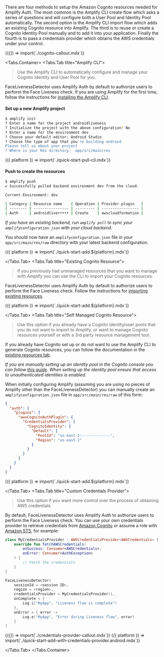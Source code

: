 
There are four methods to setup the Amazon Cognito resources needed for Amplify Auth. The most common is the Amplify CLI create flow which asks a series of questions and will configure both a User Pool and Identity Pool automatically. The second option is the Amplify CLI import flow which adds an existing Cognito resource into Amplify. The third is to reuse or create a Cognito Identity Pool manually and to add it into your application. Finally the fourth is to pass a credentials provider which obtains the AWS credentials under your control.

<Fragment>
  {({}) => import(`./cognito-callout.mdx`)}
</Fragment>

<Tabs.Container>
  <Tabs.Tab title="Amplify CLI">
> Use the Amplify CLI to automatically configure and manage your Cognito Identity and User Pool for you.

FaceLivenessDetector uses Amplify Auth by default to authorize users to perform the Face Liveness check. If you are using Amplify for the first time, follow the instructions for [installing the Amplify CLI](https://docs.amplify.aws/cli/start/install/).

#### Set up a new Amplify project

```bash
$ amplify init
? Enter a name for the project androidliveness
? Initialize the project with the above configuration? No
? Enter a name for the environment dev
? Choose your default editor: Android Studio
? Choose the type of app that you're building android
Please tell us about your project
? Where is your Res directory:  app/src/main/res
```

<Fragment>
  {({ platform }) => import(`./quick-start-pull-cli.mdx`)}
</Fragment>

#### Push to create the resources

```bash
$ amplify push
✔ Successfully pulled backend environment dev from the cloud.

Current Environment: dev

| Category | Resource name    | Operation | Provider plugin   |
| -------- | ---------------- | --------- | ----------------- |
| Auth     | androidlive••••• | Create    | awscloudformation | 
```

_If you have an existing backend, run `amplify pull` to sync your `amplifyconfiguration.json` with your cloud backend._

You should now have an `amplifyconfiguration.json` file in your `app/src/main/res/raw` directory with your latest backend configuration.

<Fragment>
  {({ platform }) => import(`./quick-start-add.${platform}.mdx`)}
</Fragment>

  </Tabs.Tab>
  <Tabs.Tab title="Existing Cognito Resource">
> If you previously had unmanaged resources that you want to manage with Amplify you can use the CLI to import your Cognito resources.

FaceLivenessDetector uses Amplify Auth by default to authorize users to perform the Face Liveness check. Follow the instructions for [importing existing resources](https://docs.amplify.aws/lib/auth/getting-started/q/platform/android/#set-up-backend-resources).

<Fragment>
  {({ platform }) => import(`./quick-start-add.${platform}.mdx`)}
</Fragment>

  </Tabs.Tab>
  <Tabs.Tab title="Self Managed Cognito Resource">
> Use this option if you already have a Cognito identity/user pools that you do not want to import to Amplify, or want to manage Cognito resources yourself or with a 3rd party resource management tool.

If you already have Cognito set up or do not want to use the Amplify CLI to generate Cognito resources, you can follow the documentation in the [existing resources tab](https://docs.amplify.aws/lib/auth/getting-started/q/platform/android/#set-up-backend-resources).

_If you are manually setting up an identity pool in the Cognito console you can follow [this guide](https://docs.aws.amazon.com/cognito/latest/developerguide/getting-started-with-identity-pools.html#create-identity-pool). When setting up the identity pool ensure that access to unauthenticated identities is enabled._

When initially configuring Amplify (assuming you are using no pieces of Amplify other than the FaceLivenessDetector) you can manually create an `amplifyconfiguration.json` file in `app/src/main/res/raw` of this form:

```json
{
  "auth": {
    "plugins": {
      "awsCognitoAuthPlugin": {
        "CredentialsProvider": {
          "CognitoIdentity": {
            "Default": {
              "PoolId": "us-east-1:-------------",
              "Region": "us-east-1"
            }
          }
        }
      }
    }
  }
}
```

<Fragment>
  {({ platform }) => import(`./quick-start-add.${platform}.mdx`)}
</Fragment>

  </Tabs.Tab>
  <Tabs.Tab title="Custom Credentials Provider">
> Use this option if you want more control over the process of obtaining AWS credentials.

By default, FaceLivenessDetector uses Amplify Auth to authorize users to perform the Face Liveness check. You can use your own credentials provider to retrieve credentials from [Amazon Cognito](https://aws.amazon.com/cognito/) or assume a role with [Amazon STS](https://docs.aws.amazon.com/STS/latest/APIReference/API_AssumeRole.html), for example:

```kotlin
class MyCredentialsProvider : AWSCredentialsProvider<AWSCredentials> {
    override fun fetchAWSCredentials(
        onSuccess: Consumer<AWSCredentials>,
        onError: Consumer<AuthException>
    ) {
        // Fetch the credentials
    }
}
```

```kotlin
FaceLivenessDetector(
    sessionId = <session ID>,
    region = <region>,
    credentialsProvider = MyCredentialsProvider(),
    onComplete = {
        Log.i("MyApp", "Liveness flow is complete")
    },
    onError = { error ->
        Log.e("MyApp", "Error during Liveness flow", error)
    }
)
```

<Fragment>
  {({}) => import(`./credentials-provider-callout.mdx`)}
</Fragment>

<Fragment>
  {({ platform }) => import(`./quick-start-add-with-credentials-provider.android.mdx`)}
</Fragment>

  </Tabs.Tab>
</Tabs.Container>
